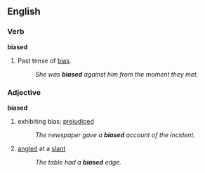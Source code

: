 ==English==

===Verb===
'''biased'''
# Past tense of [[bias]].
#:''She was '''biased''' against him from the moment they met.''
===Adjective===
'''biased'''
# exhibiting bias; [[prejudiced]]
#:''The newspaper gave a '''biased''' account of the incident.''
# [[angled]] at a [[slant]]
#:''The table had a '''biased''' edge.''